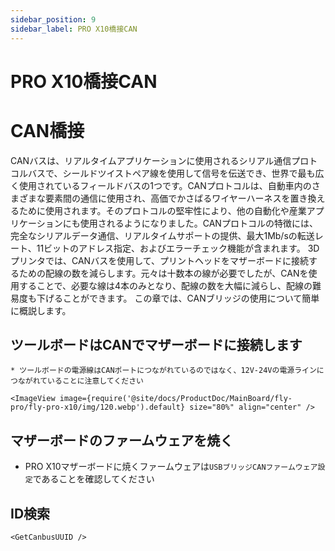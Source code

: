 ```yaml
---
sidebar_position: 9
sidebar_label: PRO X10橋接CAN
---
```


# PRO X10橋接CAN




# CAN橋接

CANバスは、リアルタイムアプリケーションに使用されるシリアル通信プロトコルバスで、シールドツイストペア線を使用して信号を伝送でき、世界で最も広く使用されているフィールドバスの1つです。CANプロトコルは、自動車内のさまざまな要素間の通信に使用され、高価でかさばるワイヤーハーネスを置き換えるために使用されます。そのプロトコルの堅牢性により、他の自動化や産業アプリケーションにも使用されるようになりました。CANプロトコルの特徴には、完全なシリアルデータ通信、リアルタイムサポートの提供、最大1Mb/sの転送レート、11ビットのアドレス指定、およびエラーチェック機能が含まれます。
3Dプリンタでは、CANバスを使用して、プリントヘッドをマザーボードに接続するための配線の数を減らします。元々は十数本の線が必要でしたが、CANを使用することで、必要な線は4本のみとなり、配線の数を大幅に減らし、配線の難易度も下げることができます。
この章では、CANブリッジの使用について簡単に概説します。

## ツールボードはCANでマザーボードに接続します

    * ツールボードの電源線はCANポートにつながれているのではなく、12V-24Vの電源ラインにつながれていることに注意してください

    <ImageView image={require('@site/docs/ProductDoc/MainBoard/fly-pro/fly-pro-x10/img/120.webp').default} size="80%" align="center" />

## マザーボードのファームウェアを焼く

* PRO X10マザーボードに焼くファームウェアは`USBブリッジCANファームウェア設定`であることを確認してください


## ID検索

    <GetCanbusUUID />
